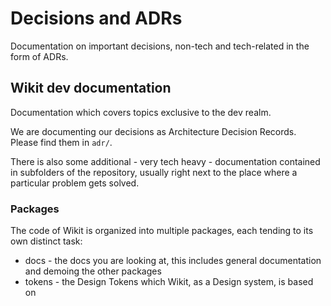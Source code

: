 
<Meta title="Documentation|Decisions and ADRs/Overview" />

# Decisions and ADRs

Documentation on important decisions, non-tech and tech-related in the form of ADRs.

## Wikit dev documentation

Documentation which covers topics exclusive to the dev realm.

We are documenting our decisions as Architecture Decision Records. Please find them in `adr/`.

There is also some additional - very tech heavy - documentation contained in subfolders of the repository, usually right next to the place where a particular problem gets solved.

### Packages

The code of Wikit is organized into multiple packages, each tending to its own distinct task:

* docs - the docs you are looking at, this includes general documentation and demoing the other packages
* tokens - the Design Tokens which Wikit, as a Design system, is based on
